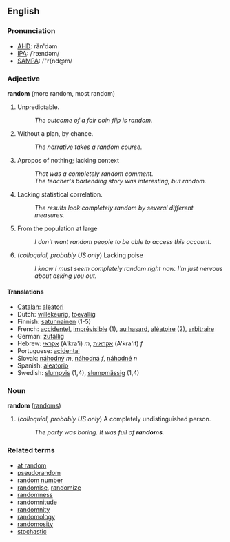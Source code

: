 ==English==
===Pronunciation===
*[[w:AHD|AHD]]: răn'dəm
*[[w:IPA|IPA]]: /ˈrændəm/
*[[w:SAMPA|SAMPA]]: /"r{nd@m/

===Adjective===
'''random''' (more random, most random)

# Unpredictable.
#: ''The outcome of a fair coin flip is random.''
# Without a plan, by chance.
#: ''The narrative takes a random course.''
# Apropos of nothing; lacking context
#: ''That was a completely random comment.''
#: ''The teacher's bartending story was interesting, but random.''
# Lacking statistical correlation.
#: ''The results look completely random by several different measures.''
# From the population at large
#: ''I don't want random people to be able to access this account.''
# (''colloquial, probably US only'') Lacking poise
#: ''I know I must seem completely random right now.  I'm just nervous about asking you out.''

====Translations====
*[[Catalan]]: [[aleatori]]
*Dutch: [[willekeurig]], [[toevallig]]
*Finnish: [[satunnainen]] (1-5)
*French: [[accidentel]], [[imprévisible]] (1), [[au hasard]], [[aléatoire]] (2), [[arbitraire]]
*German: [[zufällig]]
*Hebrew: [[אקראי]] (A'kra'i) ''m'', [[אקראית]] (A'kra'it) ''f''
*Portuguese: [[acidental]]
*Slovak: [[náhodný]] ''m'', [[náhodná]] ''f'', [[náhodné]] ''n''
*Spanish: [[aleatorio]]
*Swedish: [[slumpvis]] (1,4), [[slumpmässig]] (1,4)

===Noun===
'''random''' ([[randoms]])

# (''colloquial, probably US only'') A completely undistinguished person.
#: ''The party was boring.  It was full of '''randoms'''.''

===Related terms===
*[[at random]]
*[[pseudorandom]]
*[[random number]]
*[[randomise]], [[randomize]]
*[[randomness]]
*[[randomnitude]]
*[[randomnity]]
*[[randomology]]
*[[randomosity]]
*[[stochastic]]